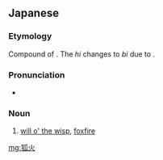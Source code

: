 ==Japanese==
{{wikipedia|lang=ja}}
{{ja-kanjitab|狐|火}}
{{wikipedia|Will-o'-the-wisp}}

===Etymology===
Compound of {{compound|lang=ja|sort=きつね|狐|tr1=kitsune|t1=fox|火|tr2=hi|t2=fire}}. The ''hi'' changes to ''bi'' due to {{rendaku|きつねび}}.

===Pronunciation===
* {{IPA|lang=ja|/ki.t͡su.ne.bi/|[kit͡sɯᵝne̞bi]}}

===Noun===
{{ja-noun|きつねび}}

# [[will o' the wisp]], [[foxfire]]

[[mg:狐火]]
